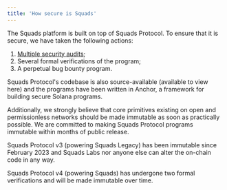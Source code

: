 ```yaml
---
title: 'How secure is Squads'
---
```


The Squads platform is built on top of Squads Protocol. To ensure that it is secure, we have taken the following actions:

1. [Multiple security audits](/security/security-audits);
2. Several formal verifications of the program;
3. A perpetual bug bounty program.

Squads Protocol's codebase is also source-available (available to view here) and the programs have been written in Anchor, a framework for building secure Solana programs.

Additionally, we strongly believe that core primitives existing on open and permissionless networks should be made immutable as soon as practically possible. We are committed to making Squads Protocol programs immutable within months of public release.

Squads Protocol v3 (powering Squads Legacy) has been immutable since February 2023 and Squads Labs nor anyone else can alter the on-chain code in any way.

Squads Protocol v4 (powering Squads) has undergone two formal verifications and will be made immutable over time.
